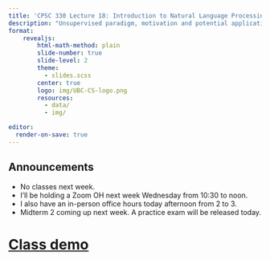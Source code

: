 ```yaml
---
title: 'CPSC 330 Lecture 18: Introduction to Natural Language Processing'
description: "Unsupervised paradigm, motivation and potential applications of clustering, K-Means algorithm, pros and cons of K-Means, the Elbow plot and Silhouette plots for a given dataset,  importance of input data representation in clustering."
format:
    revealjs:
        html-math-method: plain
        slide-number: true
        slide-level: 2
        theme:
          - slides.scss
        center: true
        logo: img/UBC-CS-logo.png
        resources:
          - data/
          - img/

editor:
  render-on-save: true
---
```



## Announcements

- No classes next week.
- I'll be holding a Zoom OH next week Wednesday from 10:30 to noon. 
- I also have an in-person office hours today afternoon from 2 to 3. 
- Midterm 2 coming up next week. A practice exam will be released today. 

# [Class demo](https://github.com/UBC-CS/cpsc330-2024W1/blob/main/lectures/102-Varada-lectures/class_demos/demo_18-natural-language-processing.ipynb)

<br><br><br><br>
